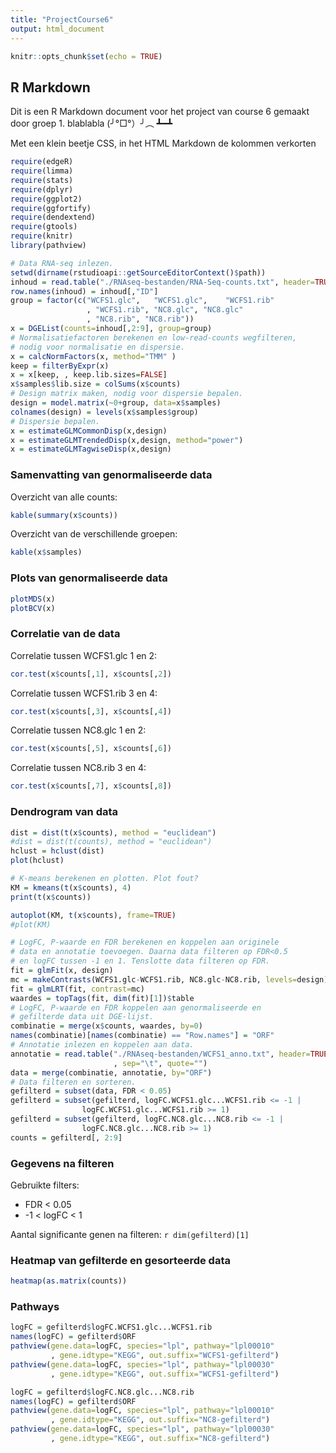 ```yaml
---
title: "ProjectCourse6"
output: html_document
---
```


```r
knitr::opts_chunk$set(echo = TRUE)
```

## R Markdown
Dit is een R Markdown document voor het project van course 6 gemaakt door 
groep 1. blablabla (╯°□°）╯︵ ┻━┻

Met een klein beetje CSS, in het HTML Markdown de kolommen verkorten


```r
require(edgeR)
require(limma)
require(stats)
require(dplyr)
require(ggplot2)
require(ggfortify)
require(dendextend)
require(gtools)
require(knitr)
library(pathview)
```

```r
# Data RNA-seq inlezen. 
setwd(dirname(rstudioapi::getSourceEditorContext()$path))
inhoud = read.table("./RNAseq-bestanden/RNA-Seq-counts.txt", header=TRUE)
row.names(inhoud) = inhoud[,"ID"]
group = factor(c("WCFS1.glc",	"WCFS1.glc",	"WCFS1.rib"
                 , "WCFS1.rib", "NC8.glc", "NC8.glc"	
                 , "NC8.rib", "NC8.rib"))
x = DGEList(counts=inhoud[,2:9], group=group)
# Normalisatiefactoren berekenen en low-read-counts wegfilteren,
# nodig voor normalisatie en dispersie.
x = calcNormFactors(x, method="TMM" )
keep = filterByExpr(x)
x = x[keep, , keep.lib.sizes=FALSE]
x$samples$lib.size = colSums(x$counts)
# Design matrix maken, nodig voor dispersie bepalen.
design = model.matrix(~0+group, data=x$samples)
colnames(design) = levels(x$samples$group)
# Dispersie bepalen.
x = estimateGLMCommonDisp(x,design)
x = estimateGLMTrendedDisp(x,design, method="power")
x = estimateGLMTagwiseDisp(x,design)
```

### Samenvatting van genormaliseerde data
Overzicht van alle counts:
```r
kable(summary(x$counts))
```
Overzicht van de verschillende groepen:
```r
kable(x$samples)
```
### Plots van genormaliseerde data
```r
plotMDS(x)
plotBCV(x)
```

### Correlatie van de data
Correlatie tussen WCFS1.glc 1 en 2:
```r
cor.test(x$counts[,1], x$counts[,2])
```
Correlatie tussen WCFS1.rib 3 en 4:
```r
cor.test(x$counts[,3], x$counts[,4])
```
Correlatie tussen NC8.glc 1 en 2:
```r
cor.test(x$counts[,5], x$counts[,6])
```
Correlatie tussen NC8.rib 3 en 4:
```r
cor.test(x$counts[,7], x$counts[,8])
```

### Dendrogram van data
```r
dist = dist(t(x$counts), method = "euclidean")
#dist = dist(t(counts), method = "euclidean")
hclust = hclust(dist)
plot(hclust)
```

```r
# K-means berekenen en plotten. Plot fout?
KM = kmeans(t(x$counts), 4)
print(t(x$counts))

autoplot(KM, t(x$counts), frame=TRUE)
#plot(KM)
```

```r
# LogFC, P-waarde en FDR berekenen en koppelen aan originele
# data en annotatie toevoegen. Daarna data filteren op FDR<0.5
# en logFC tussen -1 en 1. Tenslotte data filteren op FDR.
fit = glmFit(x, design)
mc = makeContrasts(WCFS1.glc-WCFS1.rib, NC8.glc-NC8.rib, levels=design)
fit = glmLRT(fit, contrast=mc)
waardes = topTags(fit, dim(fit)[1])$table
# LogFC, P-waarde en FDR koppelen aan genormaliseerde en
# gefilterde data uit DGE-lijst.
combinatie = merge(x$counts, waardes, by=0)
names(combinatie)[names(combinatie) == "Row.names"] = "ORF"
# Annotatie inlezen en koppelen aan data.
annotatie = read.table("./RNAseq-bestanden/WCFS1_anno.txt", header=TRUE
                       , sep="\t", quote="")
data = merge(combinatie, annotatie, by="ORF")
# Data filteren en sorteren.
gefilterd = subset(data, FDR < 0.05)
gefilterd = subset(gefilterd, logFC.WCFS1.glc...WCFS1.rib <= -1 |
                logFC.WCFS1.glc...WCFS1.rib >= 1)
gefilterd = subset(gefilterd, logFC.NC8.glc...NC8.rib <= -1 |
                logFC.NC8.glc...NC8.rib >= 1)
counts = gefilterd[, 2:9]
```

### Gegevens na filteren
Gebruikte filters:
  
* FDR < 0.05
* -1 < logFC < 1

Aantal significante genen na filteren: `r dim(gefilterd)[1]`

### Heatmap van gefilterde en gesorteerde data
```r
heatmap(as.matrix(counts))
```

### Pathways
```r
logFC = gefilterd$logFC.WCFS1.glc...WCFS1.rib
names(logFC) = gefilterd$ORF
pathview(gene.data=logFC, species="lpl", pathway="lpl00010"
         , gene.idtype="KEGG", out.suffix="WCFS1-gefilterd")
pathview(gene.data=logFC, species="lpl", pathway="lpl00030"
         , gene.idtype="KEGG", out.suffix="WCFS1-gefilterd")
```
```r
logFC = gefilterd$logFC.NC8.glc...NC8.rib
names(logFC) = gefilterd$ORF
pathview(gene.data=logFC, species="lpl", pathway="lpl00010"
         , gene.idtype="KEGG", out.suffix="NC8-gefilterd")
pathview(gene.data=logFC, species="lpl", pathway="lpl00030"
         , gene.idtype="KEGG", out.suffix="NC8-gefilterd")
```
